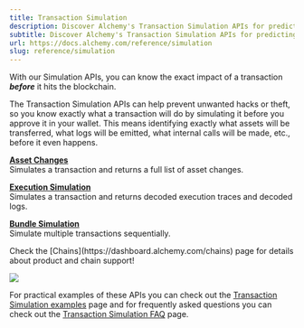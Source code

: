```yaml
---
title: Transaction Simulation
description: Discover Alchemy's Transaction Simulation APIs for predicting the precise impact of a transaction before it reaches the blockchain.
subtitle: Discover Alchemy's Transaction Simulation APIs for predicting the precise impact of a transaction before it reaches the blockchain.
url: https://docs.alchemy.com/reference/simulation
slug: reference/simulation
---
```


With our Simulation APIs, you can know the exact impact of a transaction ***before*** it hits the blockchain.

The Transaction Simulation APIs can help prevent unwanted hacks or theft, so you know exactly what a transaction will do by simulating it before you approve it in your wallet. This means identifying exactly what assets will be transferred, what logs will be emitted, what internal calls will be made, etc., before it even happens.

[**Asset Changes**](/reference/simulation-asset-changes)<br/>
Simulates a transaction and returns a full list of asset changes.

[**Execution Simulation**](/reference/simulation-execution)<br/>
Simulates a transaction and returns decoded execution traces and decoded logs.

[**Bundle Simulation**](/reference/simulation-bundle)<br/>
Simulate multiple transactions sequentially.

<Info>
  Check the [Chains](https://dashboard.alchemy.com/chains) page for details about product and chain support!

  ![](523fb8a9a9d899921ee1046d0ff1b389967a9976d1c6112ebbbe071ddd1ef374-image.png)
</Info>

For practical examples of these APIs you can check out the [Transaction Simulation examples](/reference/simulation-examples) page and for frequently asked questions you can check out the [Transaction Simulation FAQ](/reference/simulation-faqs) page.
